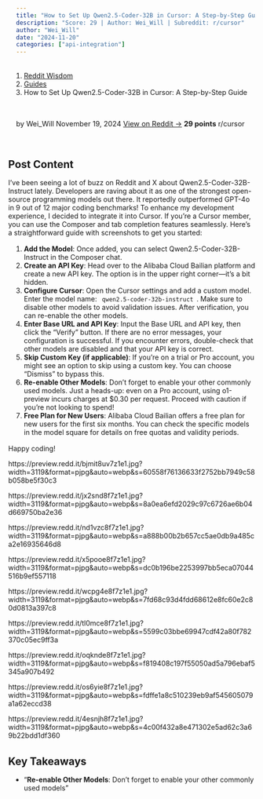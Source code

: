 ```yaml
---
title: "How to Set Up Qwen2.5-Coder-32B in Cursor: A Step-by-Step Guide"
description: "Score: 29 | Author: Wei_Will | Subreddit: r/cursor"
author: "Wei_Will"
date: "2024-11-20"
categories: ["api-integration"]
---
```


<nav aria-label="breadcrumb">
  <ol class="breadcrumb">
    <li class="breadcrumb-item"><a href="../../../index.html">Reddit Wisdom</a></li>
    <li class="breadcrumb-item"><a href="../../index.html">Guides</a></li>
    <li class="breadcrumb-item active" aria-current="page">How to Set Up Qwen2.5-Coder-32B in Cursor: A Step-by-Step Guide</li>
  </ol>
</nav>

<div class="post-meta">
  <span class="author">by Wei_Will</span>
  <span class="date">November 19, 2024</span>
  <span class="reddit-link"><a href="https://reddit.com/r/cursor/comments/1gvgbrz/how_to_set_up_qwen25coder32b_in_cursor_a/" target="_blank">View on Reddit →</a></span>
  <span class="score">29 points</span>
  <span class="subreddit">r/cursor</span>
</div>


## Post Content

I've been seeing a lot of buzz on Reddit and X about Qwen2.5-Coder-32B-Instruct lately. Developers are raving about it as one of the strongest open-source programming models out there. It reportedly outperformed GPT-4o in 9 out of 12 major coding benchmarks! To enhance my development experience, I decided to integrate it into Cursor. If you're a Cursor member, you can use the Composer and tab completion features seamlessly. Here’s a straightforward guide with screenshots to get you started:

1. **Add the Model**: Once added, you can select Qwen2.5-Coder-32B-Instruct in the Composer chat.
1. **Create an API Key**: Head over to the Alibaba Cloud Bailian platform and create a new API key. The option is in the upper right corner—it's a bit hidden.
1. **Configure Cursor**: Open the Cursor settings and add a custom model. Enter the model name: `qwen2.5-coder-32b-instruct`. Make sure to disable other models to avoid validation issues. After verification, you can re-enable the other models.
1. **Enter Base URL and API Key**: Input the Base URL and API key, then click the “Verify” button. If there are no error messages, your configuration is successful. If you encounter errors, double-check that other models are disabled and that your API key is correct.
1. **Skip Custom Key (if applicable)**: If you’re on a trial or Pro account, you might see an option to skip using a custom key. You can choose “Dismiss” to bypass this.
1. **Re-enable Other Models**: Don't forget to enable your other commonly used models. Just a heads-up: even on a Pro account, using o1-preview incurs charges at $0.30 per request. Proceed with caution if you're not looking to spend!
1. **Free Plan for New Users**: Alibaba Cloud Bailian offers a free plan for new users for the first six months. You can check the specific models in the model square for details on free quotas and validity periods.

Happy coding!

https://preview.redd.it/bjmit8uv7z1e1.jpg?width=3119&format=pjpg&auto=webp&s=60558f76136633f2752bb7949c58b058be5f30c3

https://preview.redd.it/jx2snd8f7z1e1.jpg?width=3119&format=pjpg&auto=webp&s=8a0ea6efd2029c97c6726ae6b04d669750ba2e36

https://preview.redd.it/nd1vzc8f7z1e1.jpg?width=3119&format=pjpg&auto=webp&s=a888b00b2b657cc5ae0db9a485ca2e16935646d8

https://preview.redd.it/x5pooe8f7z1e1.jpg?width=3119&format=pjpg&auto=webp&s=dc0b196be2253997bb5eca07044516b9ef557118

https://preview.redd.it/wcpg4e8f7z1e1.jpg?width=3119&format=pjpg&auto=webp&s=7fd68c93d4fdd68612e8fc60e2c80d0813a397c8

https://preview.redd.it/tl0mce8f7z1e1.jpg?width=3119&format=pjpg&auto=webp&s=5599c03bbe69947cdf42a80f782370c05ec9ff3a

https://preview.redd.it/oqknde8f7z1e1.jpg?width=3119&format=pjpg&auto=webp&s=f819408c197f55050ad5a796ebaf5345a907b492

https://preview.redd.it/os6yie8f7z1e1.jpg?width=3119&format=pjpg&auto=webp&s=fdffe1a8c510239eb9af545605079a1a62eccd38

https://preview.redd.it/4esnjh8f7z1e1.jpg?width=3119&format=pjpg&auto=webp&s=4c00f432a8e471302e5ad62c3a69b22bdd1df360



## Key Takeaways

- "**Re-enable Other Models**: Don't forget to enable your other commonly used models"

<style>
.post-meta {
  display: flex;
  gap: 1.5rem;
  flex-wrap: wrap;
  margin: 1rem 0 2rem 0;
  padding: 1rem;
  background: var(--bs-light);
  border-radius: 0.5rem;
  font-size: 0.9rem;
}

.post-meta span {
  color: var(--bs-secondary);
}

.post-meta .score {
  color: var(--bs-success);
  font-weight: bold;
}

.post-actions {
  display: flex;
  gap: 1rem;
  margin: 2rem 0;
}

.post-content {
  line-height: 1.8;
  font-size: 1.1rem;
}

h2, h3, h4 {
  margin-top: 2rem;
  margin-bottom: 1rem;
}

ul, ol {
  margin: 1rem 0;
  padding-left: 2rem;
}

blockquote {
  border-left: 4px solid var(--bs-primary);
  padding-left: 1rem;
  margin: 1.5rem 0;
  font-style: italic;
}

code {
  background: var(--bs-light);
  padding: 0.2rem 0.4rem;
  border-radius: 0.25rem;
}

pre {
  background: var(--bs-light);
  padding: 1rem;
  border-radius: 0.5rem;
  overflow-x: auto;
}
</style>